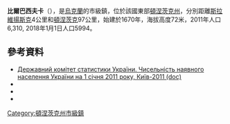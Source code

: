 {{No footnotes|time=2015-09-16T14:45:20+00:00}}
{{coord|48|50|23|N|37|29|53|E|scale:100000|display=title}}

'''比爾巴西夫卡'''（{{lang-uk|Билбасівка}}），是[[烏克蘭|烏克蘭]]的市級鎮，位於該國東部[[頓涅茨克州|頓涅茨克州]]，分別距離[[斯拉維揚斯克_(烏克蘭)|斯拉維揚斯克]]4公里和[[頓涅茨克|頓涅茨克]]97公里，始建於1670年，海拔高度72米，2011年人口6,310, 2018年1月1日人口5994。

==參考資料==
*[https://web.archive.org/web/20121010205321/http://stat6.stat.lviv.ua/PXWEB2007/ukr/publ/2011/chnas.zip Державний комітет статистики України. Чисельність наявного населення України на 1 січня 2011 року, Київ-2011 (doc)]
*{{cite web |url=http://dn.archives.gov.ua/articles/listchurch.htm |title=Список фондів церков населених пунктів Донецької області, що знаходяться на зберіганні в Держархіві Донецької області |archiveurl=https://www.webcitation.org/6CagR3jJ1?url=http://dn.archives.gov.ua/articles/listchurch.htm |archivedate=2012-12-01 |deadurl=yes }}
*{{cite web |url=http://testpilot.ru/memo/40/mishchenko.htm |title=Г. А. Міщенко |archiveurl=https://www.webcitation.org/6CbWahZPG?url=http://testpilot.ru/memo/40/mishchenko.htm |archivedate=2012-12-02 |deadurl=yes }}
*{{cite report |date=2018年6月11日 |section=5. Чисельність наявного населення в розрізі регіонів, районів, міст, селищ міського типу (за оцінкою) |title=Chyselnist' nayavnoho naselennya Ukrayiny na 1 sichnya 2018 roku |script-title=uk:Чисельність наявного населення України на 1 січня 2018 року |trans-title=The number of available population of Ukraine as of January 1, 2018 |language=乌克兰语 |url=http://database.ukrcensus.gov.ua/PXWEB2007/ukr/publ_new1/2018/zb_chnn2018.pdf#27 |format=PDF |department=烏克蘭國家統計局 |page=27 |publication-place=[[基輔|基輔]] |isbn=978-966-8459-82-5 |accessdate=2018年8月1日 |archive-date=2020年3月31日 |archive-url=https://web.archive.org/web/20200331134631/http://database.ukrcensus.gov.ua/PXWEB2007/ukr/publ_new1/2018/zb_chnn2018.pdf#27 |dead-url=no }}

{{DEFAULTSORT:Билбасівка}}
[[Category:頓涅茨克州市級鎮|Category:頓涅茨克州市級鎮]]


{{Donetsk-geo-stub}}